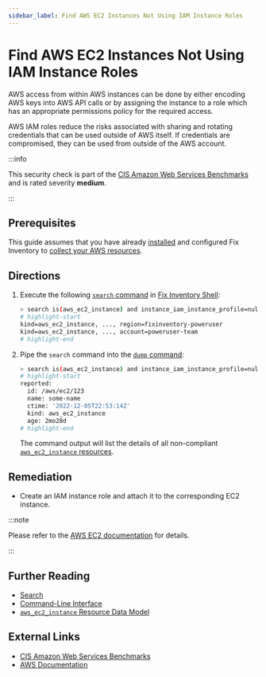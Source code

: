 ```yaml
---
sidebar_label: Find AWS EC2 Instances Not Using IAM Instance Roles
---
```


# Find AWS EC2 Instances Not Using IAM Instance Roles

AWS access from within AWS instances can be done by either encoding AWS keys into AWS API calls or by assigning the instance to a role which has an appropriate permissions policy for the required access.

AWS IAM roles reduce the risks associated with sharing and rotating credentials that can be used outside of AWS itself. If credentials are compromised, they can be used from outside of the AWS account.

:::info

This security check is part of the [CIS Amazon Web Services Benchmarks](https://cisecurity.org/benchmark/amazon_web_services) and is rated severity **medium**.

:::

## Prerequisites

This guide assumes that you have already [installed](../../../getting-started/install/index.mdx) and configured Fix Inventory to [collect your AWS resources](../../../how-to-guides/data-sources/collect-aws-resource-data.mdx).

## Directions

1. Execute the following [`search` command](../../../reference/cli/search.mdx) in [Fix Inventory Shell](../../../reference/components/shell.mdx):

   ```bash
   > search is(aws_ec2_instance) and instance_iam_instance_profile=null
   # highlight-start
   ​kind=aws_ec2_instance, ..., region=fixinventory-poweruser
   ​kind=aws_ec2_instance, ..., account=poweruser-team
   # highlight-end
   ```

2. Pipe the `search` command into the [`dump` command](../../../reference/cli/dump.mdx):

   ```bash
   > search is(aws_ec2_instance) and instance_iam_instance_profile=null | dump
   # highlight-start
   ​reported:
   ​  id: /aws/ec2/123
   ​  name: some-name
   ​  ctime: '2022-12-05T22:53:14Z'
   ​  kind: aws_ec2_instance
   ​  age: 2mo28d
   # highlight-end
   ```

   The command output will list the details of all non-compliant [`aws_ec2_instance` resources](../../../reference/unified-data-model/aws/ec2/aws_ec2_instance.mdx).

## Remediation

- Create an IAM instance role and attach it to the corresponding EC2 instance.

:::note

Please refer to the [AWS EC2 documentation](https://docs.aws.amazon.com/IAM/latest/UserGuide/id_roles_use_switch-role-ec2.html) for details.

:::

## Further Reading

- [Search](../../../reference/search/index.mdx)
- [Command-Line Interface](../../../reference/cli/index.mdx)
- [`aws_ec2_instance` Resource Data Model](../../../reference/unified-data-model/aws/ec2/aws_ec2_instance.mdx)

## External Links

- [CIS Amazon Web Services Benchmarks](https://cisecurity.org/benchmark/amazon_web_services)
- [AWS Documentation](https://docs.aws.amazon.com/IAM/latest/UserGuide/id_roles_use_switch-role-ec2.html)
